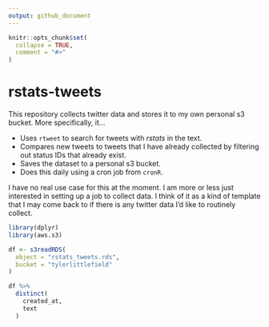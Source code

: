 ```yaml
---
output: github_document
---
```


<!-- README.md is generated from README.Rmd. Please edit that file -->

```r
knitr::opts_chunk$set(
  collapse = TRUE,
  comment = "#>"
)
```

# rstats-tweets

<!-- badges: start -->
<!-- badges: end -->

This repository collects twitter data and stores it to my own personal s3 bucket. More specifically, it... 

* Uses `rtweet` to search for tweets with _rstats_ in the text.
* Compares new tweets to tweets that I have already collected by filtering out status IDs that already exist.
* Saves the dataset to a personal s3 bucket.
* Does this daily using a cron job from `cronR`.

I have no real use case for this at the moment. I am more or less just interested in setting up a job to collect data. I think of it as a kind of template that I may come back to if there is any twitter data I'd like to routinely collect.

```r
library(dplyr)
library(aws.s3)

df <- s3readRDS(
  object = "rstats_tweets.rds",
  bucket = "tylerlittlefield"
)

df %>% 
  distinct(
    created_at,
    text
  )
```

